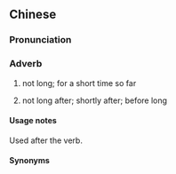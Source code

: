{{also|冇几耐}}
==Chinese==
{{zh-forms|s=冇几耐|type=12}}

===Pronunciation===
{{zh-pron
|c=mou5 gei2 noi6,mou5 gei2 noi6-2,mou5 gei2 noi6-1
|cat=adv
}}

===Adverb===
{{zh-adv}}

# {{lb|zh|Cantonese}} not long; for a short time so far
#: {{zh-x|我 哋 呢{ni1}個 字典 項目 開始 咗 冇幾耐。|Our dictionary has '''not''' been open '''for very long''' yet.|C|ref=[http://words.hk/ 粵典]}}
# {{lb|zh|Cantonese}} not long after; shortly after; before long

====Usage notes====
Used after the verb.

====Synonyms====
{{zh-dial|不久}}